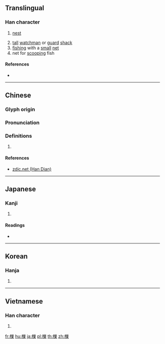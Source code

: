 ==Translingual==

===Han character===
{{Han char|rn=75|rad=木|as=11|sn=15|four=42994|canj=DVVD|ids=⿰木巢}}

# {{lb|zh|archaic}} [[nest]]
# [[tall]] [[watchman]] or [[guard]] [[shack]]
# [[fish]]ing with a [[small]] [[net]]
# net for [[scoop]]ing fish

====References====
* {{Han ref|kx=0550.030|dkj=15433|dj=0937.270|hdz=21286.030|uh=6A14|ud=27156|bh=E5DC|bd=58844}}

----

==Chinese==
{{zh-forms}}

===Glyph origin===
{{Han etym}}

===Pronunciation===
{{zh-pron
|m=cháo,jiǎo
|c=caau4,ziu2
|mc=y
|oc=y
|ma=
|cat=n,v
}}

===Definitions===
{{zh-hanzi}}

# {{rfdef|lang=zh}}

====References====
*[http://www.zdic.net/z/1c/js/6A14.htm zdic.net (Han Dian)]

----

==Japanese==

===Kanji===
{{ja-kanji|grade=|rs=木11}}

# {{defn|lang=ja|sort=木11}}

====Readings====
* {{ja-readings|on=[[そう]] (sō), [[しょう]] (shō), [[じょう]] (jō)|kun=[[やぐら]] (yagura), [[すくいあみ]] (sukuiami), [[すくう]] (sukuu)}}

----

==Korean==

===Hanja===
{{ko-hanja|hangeul=소|eumhun=|rv=so|mr=so|y=so}}

# {{defn|lang=ko|sort=木11}}

----

==Vietnamese==

===Han character===
{{vi-readings|rs=木11| hanviet = sào}}

# {{defn|lang=vi|sort=木11}}

[[fr:樔]]
[[hu:樔]]
[[ja:樔]]
[[pl:樔]]
[[th:樔]]
[[zh:樔]]